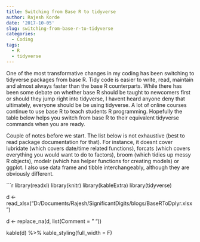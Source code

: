 ```yaml
---
title: Switching from Base R to tidyverse
author: Rajesh Korde
date: '2017-10-05'
slug: switching-from-base-r-to-tidyverse
categories:
  - Coding
tags:
  - R
  - tidyverse
---
```


One of the most transformative changes in my coding has been switching to tidyverse packages from base R. Tidy code is easier to write, read, maintain and almost always faster than the base R counterparts. While there has been some debate on whether base R should be taught to newcomers first or should they jump right into tidyverse, I havent heard anyone deny that ultimately, everyone should be be using tidyverse. A lot of online courses continue to use base R to teach students R programming. Hopefully the table below helps you switch from base R to their equivalent tidyverse commands when you are ready.

<!--more-->

Couple of notes before we start. The list below is not exhaustive (best to read package documentation for that). For instance, it doesnt cover lubridate (which covers date/time related functions), forcats (which covers everything you would want to do to factors), broom (which tidies up messy R objects), modelr (which has helper functions for creating models) or ggplot. I also use data frame and tibble interchangeably, although they are obviously different.

```r
library(readxl)
library(knitr)
library(kableExtra)
library(tidyverse)

d <- read_xlsx("D:/Documents/Rajesh/SignificantDigits/blogs/BaseRToDplyr.xlsx")

d <- replace_na(d, list(Comment = " "))

kable(d) %>%
  kable_styling(full_width = F)
  
